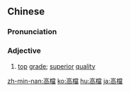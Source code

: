 {{also|高档}}
==Chinese==
{{zh-forms|s=高档}}

===Pronunciation===
{{zh-pron
|m=gāo檔
|c=gou1 dong3
|cat=a
}}

===Adjective===
{{zh-adj}}

# [[top]] [[grade]]; [[superior]] [[quality]]

{{zh-cat|Advanced}}

[[zh-min-nan:高檔]]
[[ko:高檔]]
[[hu:高檔]]
[[ja:高檔]]
